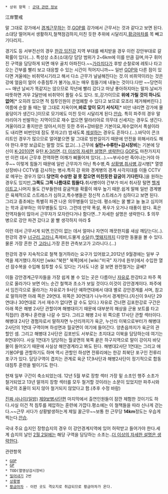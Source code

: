  * 상위 항목 : [[군대 관련 정보]]
江岸警戒

말 그대로 강가에서 [[경계근무]]하는 것.[[GOP]]를 강가에서 근무서는 것과 같다고 보면 된다.소대당 떨어져서 생활하지,철책점검하지,미친 듯한 추위에 시달리지,[[황금마차]]를 목 빼고 기다리지..

경기도 등 서부전선의 경우 [[한강]],[[임진강]] 지역 부대를 배치받을 경우 이런 강안부대로 갈 확률이 있다(…).
특성상 소초(소대)당 담당 범위가 2~6km에 이를 만큼 길며,마구 휘어진 구역을 담당하게 되면 매우 골치 아파진다.~~[[가라]]치다가 후방 순찰로에 레토나 타고 오는 간부를 빨리 보고 대응할 수 있는 시간이 적어지니까~~
일반 [[GOP]]와 다른 점이 있다면 겨울에는 비취약시기라고 해서 다소 근무가 널널해진다는 것.이 비취약이라는 것은 강에 얼음이 얼어 수중침투가 불가능,또는 매우 힘들기에 내놓는 것이다.다만 ~~당연히~~ 매년 날씨가 똑같지는 않으므로 작년에 빨리 갔다고 마냥 좋아하지마는 말자.날씨가 따뜻하면 겨우 2달만에 비취약이 풀릴 수도 있다.
또,강가이므로 '''위에 가릴 것이 하나도 없어'''[* 오히려 있으면 적 침투인원이 은엄폐할 수 있다고 보므로 모조리 제거해버린다.] 여름에 순찰 돌 때는 말 그대로 지옥이며,'''바로 앞이 모기 서식지'''[* 비만 내리면 강가에 물웅덩이가 생긴다.]이므로 모기에도 미친 듯이 시달리게 된다.[[안습]]. 특히 파주의 경우 말라리아가 빈발하는 지역이므로 재수 없으면 말라리아로 의무대 신세지는 경우도 생긴다. 겨울이라고 좋지만은 않아서,미친 듯한 추위+강바람은 기본이요,재수없어서 폭설이라도 내리면 비번인데 잠도 못자고(!) 밤새도록 [[제설]]하는 경우도 흔하다.(…).바닥이 콘크리트인 경우가 많으므로 얼어붙으면 말 그대로 빙판길이기 때문에 안전을 위해서라도 해야 한다.후방 보급로는 말할 것도 없고(…).근무에 '''실탄+수류탄+감시장비'''는 기본에 당신이 [[K-201]]이면 유탄,[[K-3]]라면..[[더 이상의 자세한 설명은 생략한다]].[[GOP]]도 마찬가지지만 이런 데서 근무후 전역하면 어깨가 삐뚤어져 있다(…).~~부사수만 죽어나는거야 아주~~
이렇게 힘들기 때문에 일반 근무자가 아닌 특수병,즉 [[상황병]],[[취사병]],감시병[* 열영상장비나 CCTV를 감시하는 병사.특히 강 위와 경계병의 경계 사각지대를 이들 CCTV로 메꾸는 경우가 많다.'''당연히 수상한 걸 못 잡으면 미친듯한 갈굼이 기다린다.''']을 원하는 경우도 있지만,'''그쪽도 그쪽 나름대로 힘들다.'''취사병이야 간부가 떠서 취사장 털면 [[헬게이트]]고,나머지 둘도 간부들한테 갈굼먹을 확률이 매우 높기 때문.쉽게 말해 일반 경계병은 육체적으로 스트레스가 심하고,특수병들은 정신적 스트레스가 심하다고 보면 된다. 그리고 중초에는 특별히 파견 나온 의무병들이 있는데. 평소에는 꿀 빨고 늘 놀고 심지어는 학과 공부하는 의무병들도 있다. 그런데 만약 폭설, 폭우가 오거나 태풍이 왔다. 혹은 전역자들이 많아서 근무자가 모자란다거나 함다면...? 자세한 설명은 생략한다. $ 의무병으로 강안 파견 갔다고 꿀 빨 생각하지 마라 $ 

이런 데서 근무서게 되면,인간이 없는 데서 얼마나 자연이 깨끗한지를 새삼 깨닫는다(..).한강의 경우 [[너구리]],[[고라니]],족제비,드물게 [[수달]](!),[[멧돼지]]까지 다양한 동물을 볼 수 있다.물론 가장 흔한 건 [[고라니]].가장 흔한 관측보고가 고라니다.(…)

한강의 경우 지속적으로 철책 철거하라는 요구가 있어왔고,2012년 9월경에는 일부 구역을 제거했다.하지만 [wiki:"북한" 북쪽]에서 [wiki:"미국" 자기네 원쑤]에서 수입한 열선 잠수복을 수입해 침투할 수도 있다는 기사도 나온 걸 보면 완전철거는 글쎄?

이들 강안경계근무자들을 가장 쉽게 볼 수 있는 곳은 다름아닌 [[자유로]].한강타고 파주 쪽으로 올라가다 보면 어느 순간 철책과 초소가 보일 것이다.이것이 강안경계이다. 파주에서 임진각으로 올라가는 자유로가 9사단 예하연대에서 대대 별로 강안경계를 서며, 참고로 말하자면 아래 쪽은 29연대. 위쪽은 30연대가 나누어서 경계한다.(자신이 9사단 29연대나 30연대로 가서 재수가 없다면 갈 수도 있다.) 자유로 건너편 김포한강로 구간은 아래 쪽은 해병 2사단 관할이며 해병대이기 때문에 대부분의 해상을 군용 보트를 타고 직접(!!) 경계나 훈련을 나갈 수 있다. 그리고 해병 2사 위 쪽으론 17사단 관할 섹터이다. 해병대 2사단 경험자로서 말하자면 누산리까지가 육군, 누산리 이북으로부터가 해병대 2사단의 1연대 구역이며 하성면과 월곶면이 여기에 들어간다. 양촌읍까지가 육군의 관할인 셈. 그리고 해병대 2사단은 김포반도 서부로는 초지대교 이북을 담당하는데 여기는 8연대이다. 사실 1연대가 담당하는 월곶면의 북쪽 끝은 하구지역으로 말이 강이지 바닷물이 들어오기 때문에 사실상 해안경계라고 봐도 된다. 해병대2사단 1연대는 그리고 애기봉OP를 관할하기도 하며 역시 관할인 하성면 전류리에는 한강 최북단 포구인 전류리 포구가 있다.
담당구역이 겹치는 관계로 육군 17,9사단과 해병2사단이 정기적으로 합동 대침투 훈련을 벌이기도 한다.

현재 일부 구간이 축소되었는데. 12년 5월 부로 장항 섹터 가장 밑 소초인 행주 소초가 철거되었고 13년 말까지 장항 섹터를 모두 철거할 것이라는 소문이 있었지만 파주시와 육군의 조율이 되지 않아 철거되지 않았다고 함.(추후 수정 바람)

[[진짜 사나이(일밤)]] [[제9보병사단]]편 마지막에서 출연인원들이 잠깐 체험한 것이기도 하다.사실 이건 적 침투를 제압하는 훈련에 가깝다.평소에는 이 철책들을 따라 신나게 걷는다.~~근무 서다가 상황발생하는게 제일 꿀근무~~보통 한 근무당 '''14km'''정도는 우습게 찍는다.[[안습]].

국내 주요 습지인 장항습지의 경우 이 강안경계지역에 있어 허락받고 들어가야 한다.세계 습지의 날인 [[2월 2일]]에는 해당 구역을 담당하는 소초는..[[더 이상의 자세한 설명은 생략한다]].

관련항목
 * [[GOP]]
 * [[GP]]
 * TOD(열영상감시장비)
 * [[밀어내기]] 2번
 * [[상황병]]
 * [[황금마차]] - 이런 곳도 격오지로 취급되므로 황금마차가 온다.
